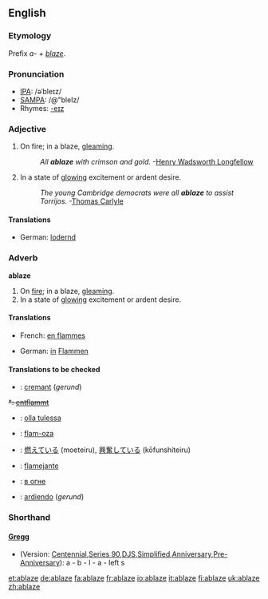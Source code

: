 ==English==

===Etymology===
Prefix ''a-'' + ''[[blaze]]''.

===Pronunciation===
{{rfap}}
*[[w:IPA|IPA]]: /əˈbleɪz/
*[[w:SAMPA|SAMPA]]: /@"bleIz/
*Rhymes: [[Rhymes:English:-eɪz|-eɪz]]

===Adjective===
{{en-adj-notcomp}}

# On fire; in a blaze, [[gleaming]].
#:''All '''ablaze''' with crimson and gold.''  -[[w:Henry Wadsworth Longfellow|Henry Wadsworth Longfellow]]
# In a state of [[glowing]] excitement or ardent desire.
#:''The young Cambridge democrats were all '''ablaze''' to assist Torrijos.''  -[[w:Thomas Carlyle|Thomas Carlyle]]

====Translations====
{{top}}
*German: [[lodernd]]
{{mid}}
{{bottom}}



===Adverb===
'''ablaze'''

# On [[fire]]; in a blaze, [[gleaming]].
# In a state of [[glowing]] excitement or ardent desire.

====Translations====
{{top}}
*French: [[en flammes]]
{{mid}}
*German: [[in]] [[Flamme]]n
{{bottom}}

====Translations to be checked====
{{checktrans}}
*{{ttbc|Catalan}}: [[cremant]] (''gerund'')
<strike>*{{ttbc|German}}: [[entflammt]]</strike>
*{{ttbc|Finnish}}: [[olla tulessa]]
*{{ttbc|Ido}}: [[flam-oza]]
*{{ttbc|Japanese}}: [[燃えている]] (moeteiru), [[興奮している]] (kōfunshiteiru)
*{{ttbc|Portuguese}}: [[flamejante]]
*{{ttbc|Russian}}: [[в огне]]
*{{ttbc|Spanish}}: [[ardiendo]] (''gerund'')

===Shorthand===
====[http://en.wikipedia.org/wiki/Gregg_Shorthand Gregg]====
* (Version: [http://en.wikipedia.org/wiki/Gregg_Shorthand#Centennial_Gregg_Shorthand Centennial],[http://en.wikipedia.org/wiki/Gregg_Shorthand#Series_90_Gregg_Shorthand  Series 90],[http://en.wikipedia.org/wiki/Gregg_Shorthand#Diamond_Jubilee_Gregg_Shorthand  DJS],[http://en.wikipedia.org/wiki/Gregg_Shorthand#Simplified_Gregg_Shorthand Simplified],[http://en.wikipedia.org/wiki/Gregg_Shorthand#Anniversary_Gregg_Shorthand Anniversary],[http://en.wikipedia.org/wiki/Gregg_Shorthand#Pre-Anniversary_Gregg_Shorthand Pre-Anniversary]): a - b - l - a - left s

[[et:ablaze]]
[[de:ablaze]]
[[fa:ablaze]]
[[fr:ablaze]]
[[io:ablaze]]
[[it:ablaze]]
[[fi:ablaze]]
[[uk:ablaze]]
[[zh:ablaze]]